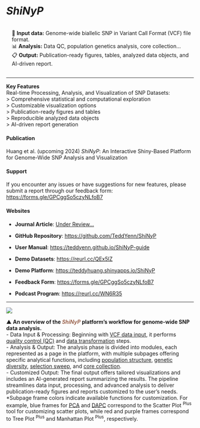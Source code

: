 # *ShiNyP* {#sec-shinyp}

::: {.highlighted-text style="padding-top: 15px; padding-bottom: 15px; padding-left: 15px"}
| 📄 **Input data:** Genome-wide biallelic SNP in Variant Call Format (VCF) file format.
| 📊 **Analysis:** Data QC, population genetics analysis, core collection…
| 📋 **Output:** Publication-ready figures, tables, analyzed data objects, and AI-driven report.
:::

------------------------------------------------------------------------

| **Key Features**
| Real-time Processing, Analysis, and Visualization of SNP Datasets:
| \> Comprehensive statistical and computational exploration
| \> Customizable visualization options
| \> Publication-ready figures and tables
| \> Reproducible analyzed data objects
| \> AI-driven report generation

#### Publication {.unnumbered}

Huang et al. (upcoming 2024) *ShiNyP*: An Interactive Shiny-Based Platform for Genome-Wide SNP Analysis and Visualization

#### Support {.unnumbered}

If you encounter any issues or have suggestions for new features, please submit a report through our feedback form: <a href="https://forms.gle/GPCggSo5czyNLfoB7" target="_blank">https://forms.gle/GPCggSo5czyNLfoB7</a>

#### Websites {.unnumbered}

-   **Journal Article**: <a href="https://www.example.com" target="_blank">Under Review...</a>

-   **GitHub Repository**: <a href="https://github.com/TeddYenn/ShiNyP" target="_blank">https://github.com/TeddYenn/ShiNyP</a>

-   **User Manual**: <a href="https://github.com/TeddYenn/ShiNyP" target="_blank">https://teddyenn.github.io/ShiNyP-guide</a>

-   **Demo Datasets**: <a href="https://reurl.cc/QEx5lZ" target="_blank">https://reurl.cc/QEx5lZ</a>

-   **Demo Platform**: <a href="https://teddyhuang.shinyapps.io/ShiNyP/" target="_blank">https://teddyhuang.shinyapps.io/ShiNyP</a>

-   **Feedback Form**: <a href="https://forms.gle/GPCggSo5czyNLfoB7" target="_blank">https://forms.gle/GPCggSo5czyNLfoB7</a>

-   **Podcast Program**: <a href="https://notebooklm.google.com/notebook/a952a309-6372-428d-90af-71593d784dd1/audio"target="_blank">https://reurl.cc/WN6R35</a>

------------------------------------------------------------------------

![](images/Fig.%201-02.jpg)

| ▲ **An overview of the [*ShiNyP*]{style="color: #9D6853;"} platform's workflow for genome-wide SNP data analysis.**
| - Data Input & Processing: Beginning with <a href="https://teddyenn.github.io/ShiNyP-guide/sec-data-input.html" target="_blank">VCF data input</a>, it performs <a href="https://teddyenn.github.io/ShiNyP-guide/sec-data-qc.html" target="_blank">quality control (QC)</a> and <a href="https://teddyenn.github.io/ShiNyP-guide/sec-data-conversion.html" target="_blank">data transformation</a> steps.
| - Analysis & Output: The analysis phase is divided into modules, each represented as a page in the platform, with multiple subpages offering specific analytical functions, including <a href="https://teddyenn.github.io/ShiNyP-guide/sec-population-structure.html" target="_blank">population structure</a>, <a href="https://teddyenn.github.io/ShiNyP-guide/sec-genetic-diversity.html" target="_blank">genetic diversity</a>, <a href="https://teddyenn.github.io/ShiNyP-guide/sec-selection-sweep.html" target="_blank">selection sweep</a>, and <a href="https://teddyenn.github.io/ShiNyP-guide/sec-core-collection.html" target="_blank">core collection</a>.
| - Customized Output: The final output offers tailored visualizations and includes an AI-generated report summarizing the results. The pipeline streamlines data input, processing, and advanced analysis to deliver publication-ready figures and reports customized to the user’s needs.
| \*Subpage frame colors indicate available functions for customization. For example, blue frames for [PCA]{.underline} and [DAPC]{.underline} correspond to the Scatter Plot ^Plus^ tool for customizing scatter plots, while red and purple frames correspond to Tree Plot ^Plus^ and Manhattan Plot ^Plus^, respectively.
